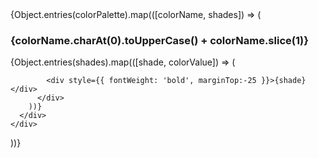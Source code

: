 
<Meta title="Fusion/Color Palette" />

<ColorPalette>
  <div style={{ display:'flex',flexDirection:'column',gap:40}}>
  {Object.entries(colorPalette).map(([colorName, shades]) => (
    <div style={{ display:'flex',flexDirection:'column'}}>
      <h3>{colorName.charAt(0).toUpperCase() + colorName.slice(1)}</h3>
      <div style={{ display: 'flex', flexDirection: 'row' }}>
        {Object.entries(shades).map(([shade, colorValue]) => (
          <div key={`${colorName}-${shade}`} style={{ marginRight: '20px', textAlign: 'center' }}>
            <ColorItem title="" colors={[colorValue]} />

            <div style={{ fontWeight: 'bold', marginTop:-25 }}>{shade}</div>
          </div>
        ))}
      </div>
    </div>

))}

  </div>

</ColorPalette>
